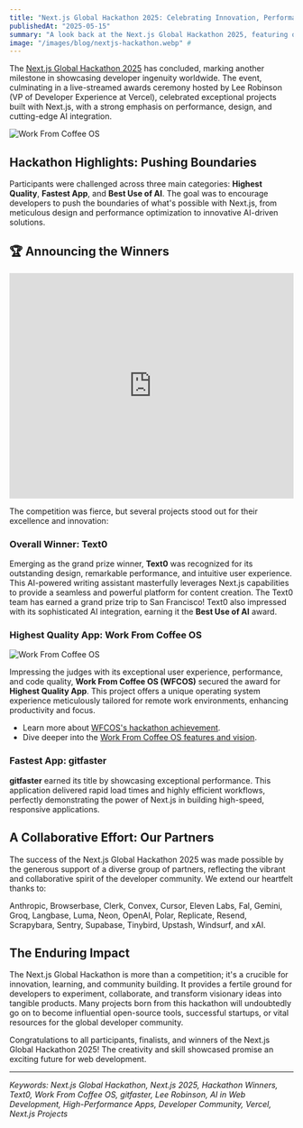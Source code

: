 ```yaml
---
title: "Next.js Global Hackathon 2025: Celebrating Innovation, Performance, and AI"
publishedAt: "2025-05-15"
summary: "A look back at the Next.js Global Hackathon 2025, featuring overall winner Text0, Best Use of AI winner Work From Coffee OS, and Fastest App gitfaster. Hosted by Lee Robinson, the event showcased top-tier web development."
image: "/images/blog/nextjs-hackathon.webp" #
---
```


The [Next.js Global Hackathon 2025](https://next-hackathon-2025.vercel.app/) has concluded, marking another milestone in showcasing developer ingenuity worldwide. The event, culminating in a live-streamed awards ceremony hosted by Lee Robinson (VP of Developer Experience at Vercel), celebrated exceptional projects built with Next.js, with a strong emphasis on performance, design, and cutting-edge AI integration.

<Image
  src="/blog/nextjs-hackathon.webp"
  alt="Work From Coffee OS"
  width={1000}
  height={1000}
/>

## Hackathon Highlights: Pushing Boundaries

Participants were challenged across three main categories: **Highest Quality**, **Fastest App**, and **Best Use of AI**. The goal was to encourage developers to push the boundaries of what's possible with Next.js, from meticulous design and performance optimization to innovative AI-driven solutions.

## 🏆 Announcing the Winners

<iframe
  width="100%"
  height="400"
  src="https://www.youtube.com/embed/KDRwgbwq0_c?start=471"
  title="Work From Coffee OS - Next.js Global Hackathon Winner Presentation"
  frameborder="0"
  allow="accelerometer; autoplay; clipboard-write; encrypted-media; gyroscope; picture-in-picture; web-share"
  allowfullscreen
  className="my-8 rounded-lg shadow-lg"
></iframe>

The competition was fierce, but several projects stood out for their excellence and innovation:

### Overall Winner: Text0

Emerging as the grand prize winner, **Text0** was recognized for its outstanding design, remarkable performance, and intuitive user experience. This AI-powered writing assistant masterfully leverages Next.js capabilities to provide a seamless and powerful platform for content creation. The Text0 team has earned a grand prize trip to San Francisco! Text0 also impressed with its sophisticated AI integration, earning it the **Best Use of AI** award.

### Highest Quality App: Work From Coffee OS

<Image
  src="/blog/wfcos.webp"
  alt="Work From Coffee OS"
  width={1000}
  height={1000}
/>

Impressing the judges with its exceptional user experience, performance, and code quality, **Work From Coffee OS (WFCOS)** secured the award for **Highest Quality App**. This project offers a unique operating system experience meticulously tailored for remote work environments, enhancing productivity and focus.

- Learn more about [WFCOS's hackathon achievement](./wfcos-hackathon-award-announcement.mdx).
- Dive deeper into the [Work From Coffee OS features and vision](./nextjs-hackathon-highest-quality-apps.mdx).

### Fastest App: gitfaster

**gitfaster** earned its title by showcasing exceptional performance. This application delivered rapid load times and highly efficient workflows, perfectly demonstrating the power of Next.js in building high-speed, responsive applications.

## A Collaborative Effort: Our Partners

The success of the Next.js Global Hackathon 2025 was made possible by the generous support of a diverse group of partners, reflecting the vibrant and collaborative spirit of the developer community. We extend our heartfelt thanks to:

Anthropic, Browserbase, Clerk, Convex, Cursor, Eleven Labs, Fal, Gemini, Groq, Langbase, Luma, Neon, OpenAI, Polar, Replicate, Resend, Scrapybara, Sentry, Supabase, Tinybird, Upstash, Windsurf, and xAI.

## The Enduring Impact

The Next.js Global Hackathon is more than a competition; it's a crucible for innovation, learning, and community building. It provides a fertile ground for developers to experiment, collaborate, and transform visionary ideas into tangible products. Many projects born from this hackathon will undoubtedly go on to become influential open-source tools, successful startups, or vital resources for the global developer community.

Congratulations to all participants, finalists, and winners of the Next.js Global Hackathon 2025! The creativity and skill showcased promise an exciting future for web development.

---

_Keywords: Next.js Global Hackathon, Next.js 2025, Hackathon Winners, Text0, Work From Coffee OS, gitfaster, Lee Robinson, AI in Web Development, High-Performance Apps, Developer Community, Vercel, Next.js Projects_

